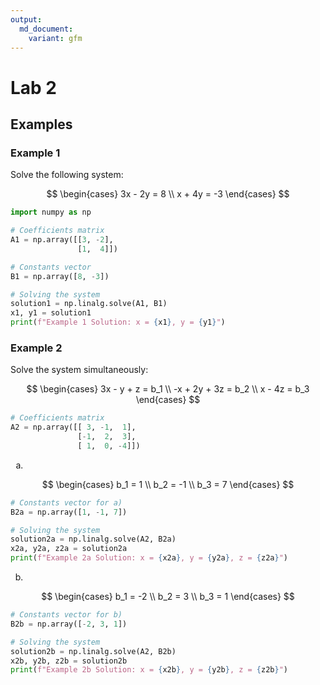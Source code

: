 ```yaml
---
output:
  md_document:
    variant: gfm
---
```


# Lab 2

## Examples

### Example 1

Solve the following system:

$$
\begin{cases}
3x - 2y = 8 \\
x + 4y = -3
\end{cases}
$$

```python
import numpy as np

# Coefficients matrix
A1 = np.array([[3, -2],
               [1,  4]])

# Constants vector
B1 = np.array([8, -3])

# Solving the system
solution1 = np.linalg.solve(A1, B1)
x1, y1 = solution1
print(f"Example 1 Solution: x = {x1}, y = {y1}")
```

### Example 2

Solve the system simultaneously:

$$ \begin{cases}
3x - y + z = b_1 \\
-x + 2y + 3z = b_2 \\
x - 4z = b_3
\end{cases} $$

```python
# Coefficients matrix
A2 = np.array([[ 3, -1,  1],
               [-1,  2,  3],
               [ 1,  0, -4]])
```

a)

$$ \begin{cases}
b_1 = 1 \\
b_2 = -1 \\
b_3 = 7
\end{cases} $$

```python
# Constants vector for a)
B2a = np.array([1, -1, 7])

# Solving the system
solution2a = np.linalg.solve(A2, B2a)
x2a, y2a, z2a = solution2a
print(f"Example 2a Solution: x = {x2a}, y = {y2a}, z = {z2a}")
```

b)

$$ \begin{cases}
b_1 = -2 \\
b_2 = 3 \\
b_3 = 1
\end{cases} $$

```python
# Constants vector for b)
B2b = np.array([-2, 3, 1])

# Solving the system
solution2b = np.linalg.solve(A2, B2b)
x2b, y2b, z2b = solution2b
print(f"Example 2b Solution: x = {x2b}, y = {y2b}, z = {z2b}")
```
